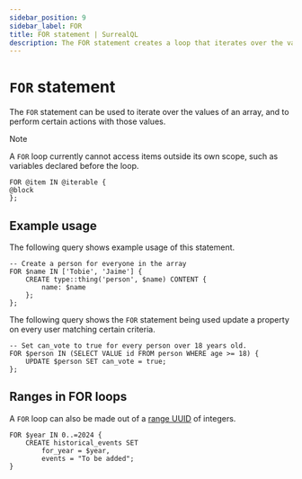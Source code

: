 ```yaml
---
sidebar_position: 9
sidebar_label: FOR
title: FOR statement | SurrealQL
description: The FOR statement creates a loop that iterates over the values of an array.
---
```



# `FOR` statement

The `FOR` statement can be used to iterate over the values of an array, and to perform certain actions with those values.

> [!NOTE]
> A `FOR` loop currently cannot access items outside its own scope, such as variables declared before the loop.


```surql title="SurrealQL Syntax"
FOR @item IN @iterable {
@block
};
```

## Example usage
The following query shows example usage of this statement.

```surql
-- Create a person for everyone in the array
FOR $name IN ['Tobie', 'Jaime'] {
	CREATE type::thing('person', $name) CONTENT {
		name: $name
	};
};
```

The following query shows the `FOR` statement being used update a property on every user matching certain criteria.

```surql
-- Set can_vote to true for every person over 18 years old.
FOR $person IN (SELECT VALUE id FROM person WHERE age >= 18) {
	UPDATE $person SET can_vote = true;
};
```

## Ranges in FOR loops

<Since v="v2.0.0" />

A `FOR` loop can also be made out of a [range UUID](/docs/surrealql/datamodel/ranges) of integers.

```surql
FOR $year IN 0..=2024 {
    CREATE historical_events SET
        for_year = $year,
        events = "To be added";
}
```

